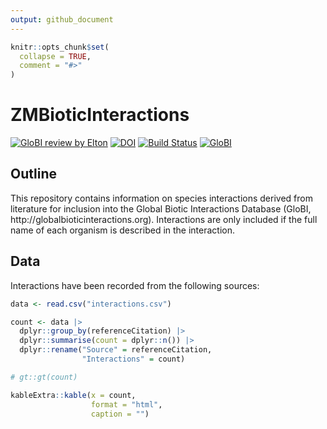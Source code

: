 ```yaml
---
output: github_document
---
```


<!-- README.md is generated from README.Rmd. Please edit that file -->

```r
knitr::opts_chunk$set(
  collapse = TRUE,
  comment = "#>"
)
```

# ZMBioticInteractions

<!-- badges: start -->

[![GloBI review by Elton](https://github.com/ZekeMarshall/ZMBioticInteractions/actions/workflows/review.yml/badge.svg)](https://github.com/ZekeMarshall/ZMBioticInteractions/actions)
[![DOI](https://zenodo.org/badge/417590334.svg)](https://zenodo.org/badge/latestdoi/417590334)
[![Build Status](https://app.travis-ci.com/ZekeMarshall/ZMBioticInteractions.svg?branch=main)](https://app.travis-ci.com/ZekeMarshall/ZMBioticInteractions)
[![GloBI](https://api.globalbioticinteractions.org/interaction.svg?accordingTo=globi:ZekeMarshall/ZMBioticInteractions)](https://globalbioticinteractions.org/?accordingTo=globi:ZekeMarshall/ZMBioticInteractions)

<!-- badges: end -->

## Outline

This repository contains information on species interactions derived from literature 
for inclusion into the Global Biotic Interactions Database (GloBI, http://globalbioticinteractions.org). Interactions are only included if the full
name of each organism is described in the interaction.

## Data

Interactions have been recorded from the following sources:

```r

data <- read.csv("interactions.csv")

count <- data |> 
  dplyr::group_by(referenceCitation) |> 
  dplyr::summarise(count = dplyr::n()) |> 
  dplyr::rename("Source" = referenceCitation,
                "Interactions" = count)

# gt::gt(count)

kableExtra::kable(x = count, 
                  format = "html", 
                  caption = "")


```


